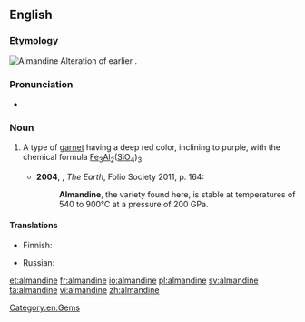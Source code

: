 ==English==
{{wikipedia}}
===Etymology===
[[Image:Almandinas.jpg|thumb|Almandine]]
Alteration of earlier {{term|alabandine}}.

===Pronunciation===
*{{a|UK}} {{IPA|/ˈalməndʌɪn/}}

===Noun===
{{en-noun}}

# {{mineral}} A type of [[garnet]] having a deep red color, inclining to purple, with the chemical formula [[iron|Fe]]<sub>3</sub>[[aluminum|Al]]<sub>2</sub>([[silicon|Si]][[oxygen|O]]<sub>4</sub>)<sub>3</sub>.
#*'''2004''', {{w|Richard Fortey}}, ''The Earth'', Folio Society 2011, p. 164:
#*:'''Almandine''', the variety found here, is stable at temperatures of 540 to 900°C at a pressure of 200 GPa.

====Translations====
{{trans-top|mineral}}
* Finnish: {{t-|fi|almandiini}}
{{trans-mid}}
* Russian: {{t|ru|альмандин|m|sc=Cyrl|tr=al'mandín}}
{{trans-bottom}}

[[Category:en:Gems]]

[[et:almandine]]
[[fr:almandine]]
[[io:almandine]]
[[pl:almandine]]
[[sv:almandine]]
[[ta:almandine]]
[[vi:almandine]]
[[zh:almandine]]